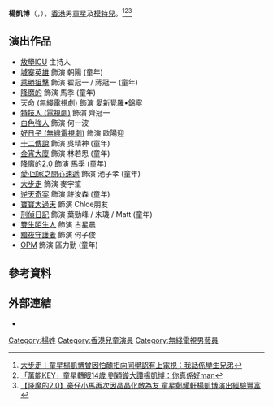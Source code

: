 {{藝人
|姓名 = 楊凱博
|類型 = 男演員
|圖片 = 
|圖片尺寸 = 
|圖片簡介 = 
|本名 = 
|外文名 = 
|外文 = 
|羅馬拼音 = Yeung Hoi Bok
|英文名 = Nono Yeung 
|暱稱 = Nono、一哥、小笙
|其他藝名 = 
|國籍 = {{CHN-HKG}}
|民族 = 
|籍貫 = 
|出生日期 = {{birth_date_and_age|2006|3|8}}
|出生地點 = {{HK}}
|逝世日期 = 
|逝世地點 = 
|職業 = 演員、模特兒、學生
|語言 =  粵語、英語、國語
|教育程度 = 
|母校 = [[漢華中學|漢華中學]]
|宗教信仰 = 
|配偶 = 
|兒女 = 
|父母 = 
|親屬 = 
|音樂類型 = 
|演奏樂器 = 
|出道地點 = 
|出道日期 = 
|出道作 = 
|代表作 =
|著名角色 = 
|活躍年代 = 2012至今
|唱片公司 = 
|經紀公司 = [[邵氏兄弟|邵氏兄弟]]（2022年至今）
|網站 = 
|相關團體 = 
|IMDb = 
|現任成員 = 
|過往成員 = 
|獎項 = 
}}

'''楊凱博'''（{{lang-en| Yeung Hoi Bok}}，{{bd|2006年|3月8日}}），[[香港|香港]]男[[童星|童星]]及[[模特兒|模特兒]]。<ref>[https://www.hk01.com/即時娛樂/607398/   大步走｜童星楊凱博曾因怕醜拒向同學認有上電視︰我話係孿生兄弟]</ref><ref>[https://www.bastillepost.com/hongkong/article/  「萬能KEY」童星轉眼14歲 劉穎鏇大讚楊凱博：你真係好man]</ref><ref>[https://skypost.ulifestyle.com.hk/article/2655158/  【降魔的2.0】豪仔小馬再次因晶晶化敵為友 童星鄭耀軒楊凱博演出經驗豐富]</ref>

==演出作品==
*[[放學ICU|放學ICU]] 主持人
*[[城寨英雄|城寨英雄]] 飾演 朝陽 (童年)
*[[乘勝狙擊|乘勝狙擊]] 飾演 翟冠一 / 蔣冠一 (童年)
*[[降魔的|降魔的]] 飾演 馬季 (童年)
*[[天命_(無綫電視劇)|天命 (無綫電視劇)]] 飾演 愛新覺羅•錦寧
*[[特技人_(電視劇)|特技人 (電視劇)]] 飾演 齊冠一
*[[白色強人|白色強人]] 飾演 何一波
*[[好日子_(無綫電視劇)|好日子 (無綫電視劇)]] 飾演 歐陽迎
*[[十二傳說|十二傳說]] 飾演 吳精神 (童年)
*[[金宵大廈|金宵大廈]] 飾演 林若思 (童年)
*[[降魔的2.0|降魔的2.0]] 飾演 馬季 (童年)
*[[愛·回家之開心速遞|愛·回家之開心速遞]] 飾演 池子孝 (童年)
*[[大步走|大步走]] 飾演 麥宇笙
*[[逆天奇案|逆天奇案]] 飾演 許浚森 (童年)
*[[寶寶大過天|寶寶大過天]] 飾演 Chloe朋友
*[[刑偵日記|刑偵日記]] 飾演 葉勁峰 / 朱璣 / Matt (童年)
*[[雙生陌生人|雙生陌生人]] 飾演 古星晨
*[[黯夜守護者|黯夜守護者]] 飾演 何子俊
*[[OPM_(無綫電視劇)|OPM]] 飾演 區力勤 (童年)

== 參考資料 ==
{{REFLIST}}

== 外部連結 ==
* {{Instagram|nonoyeung}}
[[Category:楊姓|Category:楊姓]]
[[Category:香港兒童演員|Category:香港兒童演員]]
[[Category:無綫電視男藝員|Category:無綫電視男藝員]]